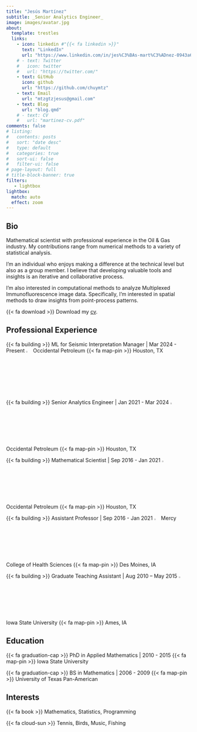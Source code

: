 ```yaml
---
title: "Jesús Martínez"
subtitle: _Senior Analytics Engineer_
image: images/avatar.jpg
about:
  template: trestles
  links:
    - icon: linkedin #"{{< fa linkedin >}}"
      text: "LinkedIn"
      url: "https://www.linkedin.com/in/jes%C3%BAs-mart%C3%ADnez-0943a6a2/"
    # - text: Twitter
    #   icon: twitter
    #   url: "https://twitter.com/"
    - text: GitHub
      icon: github
      url: "https://github.com/chuymtz"
    - text: Email
      url: "mtzgtzjesus@gmail.com"
    - text: Blog
      url: "blog.qmd"
    # - text: CV
    #   url: "martinez-cv.pdf"
comments: false
# listing:
#   contents: posts
#   sort: "date desc"
#   type: default
#   categories: true
#   sort-ui: false
#   filter-ui: false
# page-layout: full
# title-block-banner: true
filters:
   - lightbox
lightbox: 
  match: auto
  effect: zoom
---
```


::: {.column-page}
## Bio 

Mathematical scientist with professional experience in the Oil & Gas industry. My contributions range from numerical methods to a variety of statistical analysis.

<!-- ![A Lovely Image](images/avatar.jpg){.lightbox} -->
I'm an individual who enjoys making a difference at the technical level but also as a group member. I believe that developing valuable tools and insights is an iterative and collaborative process.

I’m also interested in computational methods to analyze Multiplexed Immunofluorescence image data. Specifically, I’m interested in spatial methods to draw insights from point-process patterns.

<!-- fontawesome https://fontawesome.com/search?o=r&m=free -->
{{< fa download >}} Download my [cv](martinez-cv.pdf).



<p></p>

## Professional Experience

{{< fa building >}} ML for Seismic Interpretation Manager
| Mar 2024 - Present 
![](images/oxy.svg){width=3%} Occidental Petroleum 
{{< fa map-pin >}} Houston, TX

{{< fa building >}} Senior Analytics Engineer 
| Jan 2021 - Mar 2024 
![](images/oxy.svg){width=3%} Occidental Petroleum 
{{< fa map-pin >}} Houston, TX

{{< fa building >}} Mathematical Scientist 
| Sep 2016 - Jan 2021 
![](images/oxy.svg){width=3%} Occidental Petroleum 
{{< fa map-pin >}} Houston, TX

{{< fa building >}} Assistant Professor
| Sep 2016 - Jan 2021 
![](images/mercy.svg){width=3%} Mercy College of Health Sciences
{{< fa map-pin >}} Des Moines, IA

{{< fa building >}} Graduate Teaching Assistant
| Aug 2010 – May 2015
![](images/iastate.svg){width=3%} Iowa State University
{{< fa map-pin >}} Ames, IA

## Education

{{< fa graduation-cap >}} PhD in Applied Mathematics | 2010 - 2015 {{< fa map-pin >}} Iowa State University

{{< fa graduation-cap >}} BS in Mathematics | 2006 - 2009 {{< fa map-pin >}} University of Texas Pan-American

## Interests

{{< fa book >}} Mathematics, Statistics, Programming

{{< fa cloud-sun >}} Tennis, Birds, Music, Fishing

<p></p>

:::
 
